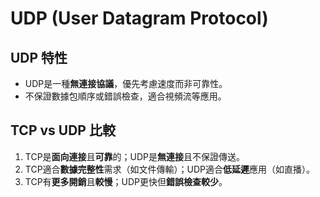 # UDP (User Datagram Protocol)

## UDP 特性
- UDP是一種**無連接協議**，優先考慮速度而非可靠性。
- 不保證數據包順序或錯誤檢查，適合視頻流等應用。

## TCP vs UDP 比較
1. TCP是**面向連接**且**可靠**的；UDP是**無連接**且不保證傳送。
2. TCP適合**數據完整性**需求（如文件傳輸）；UDP適合**低延遲**應用（如直播）。
3. TCP有**更多開銷**且**較慢**；UDP更快但**錯誤檢查較少**。 
